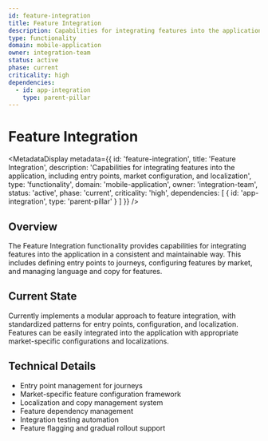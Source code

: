 ```yaml
---
id: feature-integration
title: Feature Integration
description: Capabilities for integrating features into the application, including entry points, market configuration, and localization
type: functionality
domain: mobile-application
owner: integration-team
status: active
phase: current
criticality: high
dependencies:
  - id: app-integration
    type: parent-pillar
---
```



# Feature Integration

<MetadataDisplay metadata={{
  id: 'feature-integration',
  title: 'Feature Integration',
  description: 'Capabilities for integrating features into the application, including entry points, market configuration, and localization',
  type: 'functionality',
  domain: 'mobile-application',
  owner: 'integration-team',
  status: 'active',
  phase: 'current',
  criticality: 'high',
  dependencies: [
    { id: 'app-integration', type: 'parent-pillar' }
  ]
}} />

## Overview
The Feature Integration functionality provides capabilities for integrating features into the application in a consistent and maintainable way. This includes defining entry points to journeys, configuring features by market, and managing language and copy for features.

## Current State
Currently implements a modular approach to feature integration, with standardized patterns for entry points, configuration, and localization. Features can be easily integrated into the application with appropriate market-specific configurations and localizations.

## Technical Details
- Entry point management for journeys
- Market-specific feature configuration framework
- Localization and copy management system
- Feature dependency management
- Integration testing automation
- Feature flagging and gradual rollout support
